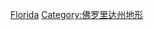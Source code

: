 {{Commonscat|Islands of Florida}}

[[Category:美國各州島嶼|Florida]]
[[Category:佛罗里达州地形|Category:佛罗里达州地形]]